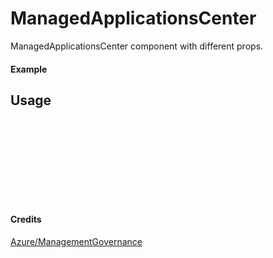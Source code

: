 
<Meta of={ManagedApplicationsCenter} title="Azure/ManagementGovernance/ManagedApplicationsCenter" />

# ManagedApplicationsCenter

ManagedApplicationsCenter component with different props.

#### Example

<Canvas of={ManagedApplicationsCenter.Primary} />

## Usage

```ts
import { ManagedApplicationsCenter } from "yadl-ui";

const Example = () => {
  return (
      <ManagedApplicationsCenter />
  );
};

export default Example;
```

#### Credits
[Azure/ManagementGovernance](https://learn.microsoft.com/en-us/azure/architecture/icons/)
